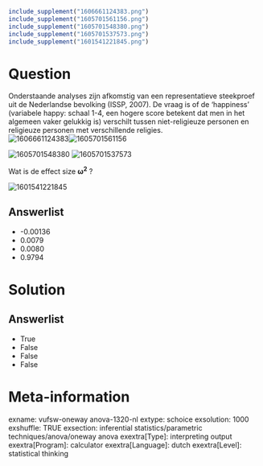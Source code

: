 ```r
include_supplement("1606661124383.png")
include_supplement("1605701561156.png")
include_supplement("1605701548380.png")
include_supplement("1605701537573.png")
include_supplement("1601541221845.png")
```

Question
========
Onderstaande analyses zijn afkomstig van een representatieve steekproef
uit de Nederlandse bevolking (ISSP, 2007). De vraag is of de ‘happiness’
(variabele happy: schaal 1-4, een hogere score betekent dat men in het
algemeen vaker gelukkig is) verschilt tussen niet-religieuze personen en
religieuze personen met verschillende religies.  
<img src="1606661124383.png" class="fr-fic fr-dii tvcss_2"
alt="1606661124383" /><img src="1605701561156.png" class="fr-fic fr-dii tvcss_3"
alt="1605701561156" />  
  
  
<img src="1605701548380.png" class="fr-fic fr-dii tvcss_4"
alt="1605701548380" /> <img src="1605701537573.png" class="fr-fic fr-dii tvcss_5"
alt="1605701537573" />  
  
  
Wat is de effect size **ω**<sup>**2**</sup> ?  
  
<img src="1601541221845.png" class="fr-fic fr-dii tvcss_6"
alt="1601541221845" />

Answerlist
----------
* -0.00136
* 0.0079
* 0.0080
* 0.9794

Solution
========










Answerlist
----------
* True
* False
* False
* False

Meta-information
================
exname: vufsw-oneway anova-1320-nl
extype: schoice
exsolution: 1000
exshuffle: TRUE
exsection: inferential statistics/parametric techniques/anova/oneway anova
exextra[Type]: interpreting output
exextra[Program]: calculator
exextra[Language]: dutch
exextra[Level]: statistical thinking

